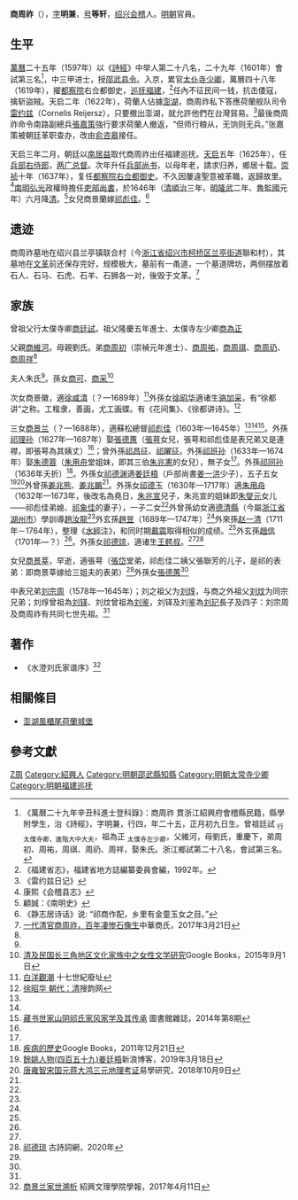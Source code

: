 '''商周祚'''（{{bd|1577年|1月26日|17世紀}}），[[表字|字]]'''明兼'''，[[号|号]]'''等轩'''，[[绍兴|绍兴]][[会稽|会稽]]人。[[明朝|明朝]]官員。

== 生平 ==
[[萬曆|萬曆]]二十五年（1597年）以《[[詩經|詩經]]》中举人第二十八名，二十九年（1601年）會試第三名<ref name=inf>《萬曆二十九年辛丑科進士登科錄》：商周祚 貫浙江紹興府會稽縣民籍，縣學附學生，治《詩經》，字明兼，行四，年二十五，正月初九日生。曾祖廷試 <sub>行太僕寺卿，進階大中大夫</sub>，祖為正 <sub>太僕寺左少卿</sub>，父維河，母劉氏，重慶下，弟周初、周祐，周祺、周礽、周祥，娶朱氏。浙江鄉試第二十八名，會試第三名。</ref>，中三甲进士，授[[邵武|邵武]][[县令|县令]]。入京，累官[[太仆寺|太仆寺]][[少卿|少卿]]，萬曆四十八年（1619年），擢[[都察院|都察院]]右佥都御史，[[福建巡撫|巡抚福建]]，<ref>《福建省志》，福建省地方誌編纂委員會編，1992年。</ref>任內不征民间一钱，抗击倭寇，擒斩盜賊。天启二年（1622年），荷蘭人佔據[[澎湖|澎湖]]，商周祚私下答應荷蘭舰队司令[[雷尔生|雷约兹]]（Cornelis Reijersz），只要撤出澎湖，就允許他們在台灣貿易。<ref>《雷约兹日记》</ref>最後商周祚命令南路副總兵[[張嘉策|張嘉策]]強行要求荷蘭人撤返，“但师行粮从，无饷则无兵。”张嘉策被朝廷革职查办，改由[[俞咨皋|俞咨皋]]接任。

天启三年二月，朝廷以[[南居益|南居益]]取代商周祚出任福建巡抚。[[天启|天启]]五年（1625年），任[[兵部右侍郎|兵部右侍郎]]，[[两广总督|两广总督]]。次年升任[[兵部尚书|兵部尚书]]，以母年老，請求归养，鄉居十载。[[崇祯|崇祯]]十年（1637年），复任[[都察院|都察院]][[右佥都御史|右佥都御史]]。不久因屢違聖意被革職，返歸故里。<ref>康熙《会稽县志》</ref>[[南明|南明]][[弘光|弘光]]政權時擔任[[吏部尚書|吏部尚書]]，於1646年（[[清|清]][[順治|順治]]三年，[[明|明]][[隆武|隆武]]二年、[[鲁国|魯]][[監國|監國]]元年）六月降[[清|清]]。<ref>顧誠：《南明史》</ref>女兒商景蘭嫁[[祁彪佳|祁彪佳]]。<ref>《静志居诗话》说: “祁商作配，乡里有金童玉女之目。”</ref>

== 遗迹 ==
商周祚墓地在绍兴县兰亭镇联合村（今[[浙江省|浙江省]][[绍兴市|绍兴市]][[柯桥区|柯桥区]][[兰亭街道|兰亭街道]]聯和村），其墓地在[[文革|文革]]前还保存完好，规模极大，墓前有一甬道，一个墓道牌坊，两侧摆放着石人、石马、石虎、石羊、石狮各一对，後毁于文革。<ref>[https://m.sohu.com/n/484086966/?wscrid=95360_8 一代清官商周祚，百年凄惨石像生]中華商氏，2017年3月21日</ref>

== 家族 ==
曾祖父行太僕寺卿[[商廷試|商廷試]]。祖父隆慶五年進士、太僕寺左少卿[[商為正|商為正]]

父親[[商維河|商維河]]。母親劉氏。弟[[商周初|商周初]]（崇禎元年進士）、[[商周祐|商周祐]]，[[商周祺|商周祺]]、[[商周礽|商周礽]]、[[商周祥|商周祥]]<ref name=inf/>

夫人朱氏<ref name=inf/>。孫女[[商可|商可]]、[[商采|商采]]<ref>[https://books.google.com.my/books?id=3OnFDwAAQBAJ&pg=PT32&lpg=PT32&dq=%E5%95%86%E9%87%87+%E6%99%AF%E5%85%B0&source=bl&ots=UP0a0Cykk1&sig=ACfU3U1-lY73Y1hHGRN0gPQKWYlFMrRK6g&hl=en&sa=X&ved=2ahUKEwjWxPu_ovfoAhWRjeYKHSHIAJkQ6AEwAnoECAYQAQ#v=onepage&q=%E5%95%86%E9%87%87%20%E6%99%AF%E5%85%B0&f=false 清及民国长三角地区文化家族中之女性文学研究]Google Books，2015年9月1日</ref>

次女商景徽，適[[徐咸清|徐咸清]]（？—1689年）<ref name=cn>[http://chinenoire.com/cosmos17/WaveOf1638.html 白洋觀潮] {{Wayback|url=http://chinenoire.com/cosmos17/WaveOf1638.html |date=20200225021120 }}十七世紀廢址</ref>外孫女[[徐昭华|徐昭华]]適诸生[[骆加采|骆加采]]，有“徐都讲”之称。工楷隶，善画，尤工画蝶。有《花间集》、《徐都讲诗》。<ref>[https://sou-yun.cn/poemindex.aspx?dynasty=Qing&author=%E5%BE%90%E6%98%AD%E5%8D%8E 徐昭华 朝代：清]搜韵网</ref>

三女[[商景兰|商景兰]]（？—1688年），適蘇松總督[[祁彪佳|祁彪佳]]（1603年—1645年）<ref name=cn/><ref name=sx/><ref>[http://www.libraryjournal.com.cn/CN/article/downloadArticleFile.do?attachType=PDF&id=486 藏书世家山阴祁氏家风家学及其传承] {{Wayback|url=http://www.libraryjournal.com.cn/CN/article/downloadArticleFile.do?attachType=PDF&id=486 |date=20200818061315 }}圖書館雜誌，2014年第8期</ref>。外孫[[祁理孙|祁理孙]]（1627年—1687年）娶[[張德蕙|張德蕙]]（[[張萼|張萼]]女兒，張萼和祁彪佳是表兄弟又是連襟，即張萼為其姨丈）<ref name=cn/>；曾外孫[[祁昌征|祁昌征]]、[[祁曜征|祁曜征]]。外孫[[祁班孙|祁班孙]]（1633年—1674年）娶[[朱德蓉|朱德蓉]]（[[朱用舟|朱用舟]]堂姐妹，即其三伯[[朱兆憲|朱兆憲]]的女兒），無子女<ref name=cn/>。外孫[[祁同孙|祁同孙]]（1636年夭折）<ref>[https://books.google.com.my/books?id=hYYtBQAAQBAJ&pg=PA423&lpg=PA423&dq=%E7%A5%81%E5%90%8C%E5%AD%AB%E5%BE%97%E4%BA%86%E5%A4%A9%E8%8A%B1&source=bl&ots=KIKuth-zFT&sig=ACfU3U3XVsLz2IIe6HjCh3k9cHR-8BhLhA&hl=en&sa=X&ved=2ahUKEwiMv6TjpffoAhW6ILcAHRaLBhAQ6AEwAHoECAIQAQ#v=onepage&q=%E7%A5%81%E5%90%8C%E5%AD%AB%E5%BE%97%E4%BA%86%E5%A4%A9%E8%8A%B1&f=false 疾病的歷史]Google Books，2011年12月21日</ref>。外孫女[[祁德渊|祁德渊]]適[[姜廷梧|姜廷梧]]（戶部尚書[[姜一洪|姜一洪]]少子），五子五女<ref name=sn>[http://blog.sina.cn/dpool/blog/s/blog_72525f0e0102zjnj.html 餘姚人物(四百五十九)姜廷梧]新浪博客，2019年3月18日</ref><ref>[http://www.hxydy.com/m/view.php?aid=784 唐雍智宋国元蒋大鸿三元地理考证]易學研究，2018年10月9日</ref>外曾孫[[姜兆熊|姜兆熊]]、[[姜兆鵬|姜兆鵬]]<ref name=sn/>。外孫女[[祁德玉|祁德玉]]（1630年—1717年）適[[朱用舟|朱用舟]]（1632年—1673年，後改名為堯日，[[朱兆宣|朱兆宣]]兒子，朱兆宣的姐妹即[[朱燮元|朱燮元]]女儿——祁彪佳弟媳、[[祁象佳|祁象佳]]的妻子），一子二女<ref name=cn/>外曾孫幼女適[[德清縣|德清縣]]（今屬[[浙江省|浙江省]][[湖州市|湖州市]]）學訓導[[趙汝龍|趙汝龍]]<ref name=cn/>外玄孫[[趙昱|趙昱]]（1689年—1747年）<ref name=cn/>外來孫[[赵一清|赵一清]]（1711年－1764年），整理《[[水經注|水經注]]》，和同时期[[戴震|戴震]]取得相似的成绩。<ref name=cn/>外玄孫[[趙信|趙信]]（1701年—？）<ref name=cn/>。外孫女[[祁德琼|祁德琼]]，適诸生[[王鳄叔|王鳄叔]]。<ref name=cn/><ref>[https://m.gushici.com/a_18457 祁德琼] {{Wayback|url=https://m.gushici.com/a_18457 |date=20220331043444 }}古詩詞網，2020年</ref>

女兒[[商景莘|商景莘]]，早逝，適張萼（[[张岱_(明朝)|張岱]]堂弟，祁彪佳二姨父張聯芳的儿子，是祁的表弟：即商景莘嫁给三姐夫的表弟）<ref name=cn/>外孫女[[張德蕙|張德蕙]]<ref name=cn/>

中表兄弟[[刘宗周|刘宗周]]（1578年—1645年）；刘之祖父为[[刘焞|刘焞]]，与商之外祖父[[刘炆|刘炆]]为同宗兄弟；刘焞曾祖為[[刘铎|刘铎]]、刘炆曾祖為[[刘鉴|刘鉴]]，刘铎及刘鉴為[[刘玘|刘玘]]長子及四子：刘宗周及商周祚有共同七世先祖。<ref name=sx/>

== 著作 ==
*《水澄刘氏家谱序》<ref name=sx>[http://wlxb.usx.edu.cn/info/1021/1073.htm 商景兰家世溯析] {{Wayback|url=http://wlxb.usx.edu.cn/info/1021/1073.htm |date=20220330022239 }}紹興文理學院學報，2017年4月11日</ref>

== 相關條目 ==

* [[馬公風櫃尾荷蘭城堡|澎湖風櫃尾荷蘭城堡]]

==參考文獻==
{{reflist}}

{{start box}}
{{s-off}}
{{s-before|[[王士昌|王士昌]]}}
{{s-title|[[福建巡撫|福建巡撫]]|[[萬曆|萬曆]]年間上任}}
{{s-after|[[南居益|南居益]]}}
{{end box}}

{{萬曆二十九年辛丑科殿試金榜}}

{{Authority control}}

{{DEFAULTSORT:Shang商}}
[[Category:商姓|Z周]]
[[Category:紹興人|Category:紹興人]]
[[Category:明朝邵武縣知縣|Category:明朝邵武縣知縣]]
[[Category:明朝太常寺少卿|Category:明朝太常寺少卿]]
[[Category:明朝福建巡抚|Category:明朝福建巡抚]]